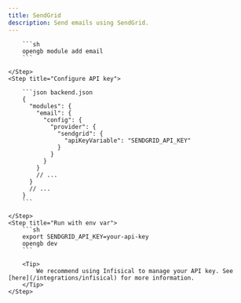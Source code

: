 ```yaml
---
title: SendGrid
description: Send emails using SendGrid.
---
```


<Steps>
    <Step title="Add email module">

        ```sh
        opengb module add email
        ```

    </Step>
    <Step title="Configure API key">

        ```json backend.json
        {
          "modules": {
            "email": {
              "config": {
                "provider": {
                  "sendgrid": {
                    "apiKeyVariable": "SENDGRID_API_KEY"
                  }
                }
              }
            }
            // ...
          }
          // ...
        }
        ```

    </Step>
    <Step title="Run with env var">
        ```sh
        export SENDGRID_API_KEY=your-api-key
        opengb dev
        ```

        <Tip>
            We recommend using Infisical to manage your API key. See [here](/integrations/infisical) for more information.
        </Tip>
    </Step>

</Steps>
